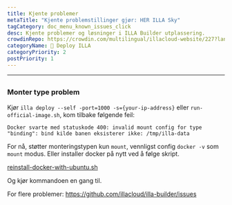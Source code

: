 ```yaml
---
title: Kjente problemer
metaTitle: "Kjente problemstillinger gjør: HER ILLA Sky"
tagCategory: doc_menu_known_issues_click
desc: Kjente problemer og løsninger i ILLA Builder utplassering.
crowdinRepo: https://crowdin.com/multilingual/illacloud-website/227?languages=no&filter=basic&value=0
categoryName: 👷 Deploy ILLA
categoryPriority: 2
postPriority: 1
---
```


* * *

## <h2 hidden>Kjente problemer</h2>

### Monter type problem

Kjør `illa deploy --self -port=1000 -s={your-ip-address}` eller `run-official-image.sh`, kom tilbake følgende feil:

`Docker svarte med statuskode 400: invalid mount config for type "binding": bind kilde banen eksisterer ikke: /tmp/illa-data`

For nå, støtter monteringstypen kun `mount`, vennligst config `docker -v` som `mount` modus. Eller installer docker på nytt ved å følge skript.

[reinstall-docker-with-ubuntu.sh](https://github.com/illacloud/deploy-illa-manually/blob/main/utils/reinstall-docker-with-ubuntu.sh)

Og kjør kommandoen en gang til.

For flere problemer: https://github.com/illacloud/illa-builder/issues
